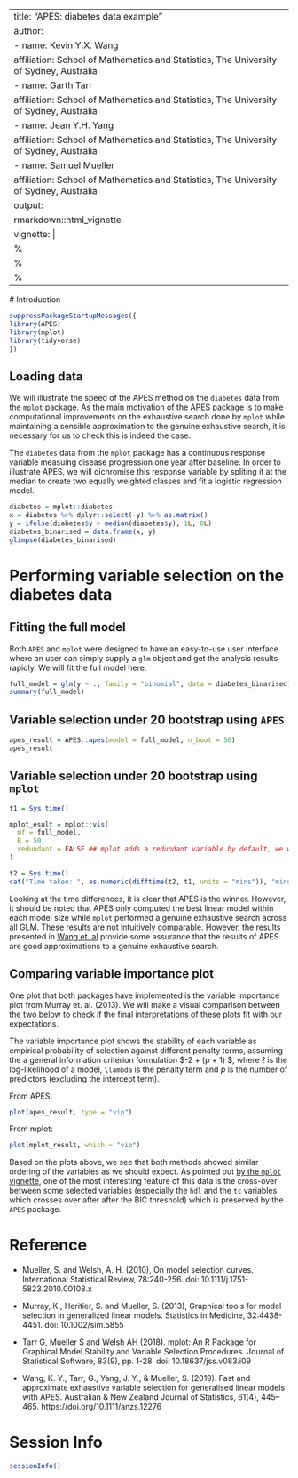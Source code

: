 ---
title: "APES: diabetes data example"
author:
- name: Kevin Y.X. Wang
  affiliation: School of Mathematics and Statistics, The University of Sydney, Australia
- name: Garth Tarr
  affiliation: School of Mathematics and Statistics, The University of Sydney, Australia
- name: Jean Y.H. Yang
  affiliation: School of Mathematics and Statistics, The University of Sydney, Australia
- name: Samuel Mueller
  affiliation: School of Mathematics and Statistics, The University of Sydney, Australia
output: 
  rmarkdown::html_vignette
vignette: |
%\VignetteIndexEntry{diabetes}
  %\VignetteEngine{knitr::rmarkdown}
  %\VignetteEncoding{UTF-8}
  ---
  
  
  # Introduction
  
  ```r
suppressPackageStartupMessages({
library(APES)
library(mplot)
library(tidyverse)
})
```

## Loading data

We will illustrate the speed of the APES method on the `diabetes` data from the `mplot` package. As the main motivation of the APES package is to make computational improvements on the exhaustive search done by `mplot` while maintaining a sensible approximation to the genuine exhaustive search, it is necessary for us to check this is indeed the case. 

The `diabetes` data from the `mplot` package has a continuous response variable measuing  disease progression one year after baseline. In order to illustrate APES, we will dichromise this response variable by spliting it at the median to create two equally weighted classes and fit a logistic regression model.

```r
diabetes = mplot::diabetes
x = diabetes %>% dplyr::select(-y) %>% as.matrix()
y = ifelse(diabetes$y > median(diabetes$y), 1L, 0L)
diabetes_binarised = data.frame(x, y)
glimpse(diabetes_binarised)
```


# Performing variable selection on the diabetes data

## Fitting the full model

Both `APES` and `mplot` were designed to have an easy-to-use user interface where an user can simply supply a `glm` object and get the analysis results rapidly. We will fit the full model here. 

```r
full_model = glm(y ~ ., family = "binomial", data = diabetes_binarised)
summary(full_model)
```

## Variable selection under 20 bootstrap using `APES`

```r
apes_result = APES::apes(model = full_model, n_boot = 50)
apes_result
```

## Variable selection under 20 bootstrap using `mplot`

```r
t1 = Sys.time()

mplot_esult = mplot::vis(
  mf = full_model,
  B = 50,
  redundant = FALSE ## mplot adds a redundant variable by default, we will suppress this
)

t2 = Sys.time()
cat("Time taken: ", as.numeric(difftime(t2, t1, units = "mins")), "minutes")
```

Looking at the time differences, it is clear that APES is the winner. However, it should be noted that APES only computed the best linear model within each model size while `mplot` performed a genuine exhaustive search across all GLM. These results are not intuitively comparable. However, the results presented in [Wang et. al](https://doi.org/10.1111/anzs.12276) provide some assurance that the results of APES are good approximations to a genuine exhaustive search. 

## Comparing variable importance plot

One plot that both packages have implemented is the variable importance plot from Murray et. al. (2013). We will make a visual comparison between the two below to check if the final interpretations of these plots fit with our expectations. 

The variable importance plot shows the stability of each variable as empirical probability of selection against different penalty terms, assuming the a general information criterion formulation $-2 \ell + \lambda (p + 1) $, where $\ell$ is the log-likelihood of a model, `\lambda` is the penalty term and $p$ is the number of predictors (excluding the intercept term). 

From APES:
```r
plot(apes_result, type = "vip")
```

From mplot:
```r
plot(mplot_result, which = "vip")
```

Based on the plots above, we see that both methods showed similar ordering of the variables as we should expect. As pointed out [by the `mplot` vignette](http://garthtarr.github.io/mplot/articles/diabetes.html), one of the most interesting feature of this data is the cross-over between some selected variables (especially the `hdl` and the `tc` variables which crosses over after after the BIC threshold) which is preserved by the `APES` package. 

# Reference 

+ Mueller, S. and Welsh, A. H. (2010), On model selection curves. International Statistical Review, 78:240-256. doi: 10.1111/j.1751-5823.2010.00108.x

+ Murray, K., Heritier, S. and Mueller, S. (2013), Graphical tools for model selection in generalized linear models. Statistics in Medicine, 32:4438-4451. doi: 10.1002/sim.5855

+ Tarr G, Mueller S and Welsh AH (2018). mplot: An R Package for Graphical Model Stability and Variable Selection Procedures. Journal of Statistical Software, 83(9), pp. 1-28. doi: 10.18637/jss.v083.i09

+ Wang, K. Y., Tarr, G., Yang, J. Y., & Mueller, S. (2019). Fast and approximate exhaustive variable selection for generalised linear models with APES. Australian & New Zealand Journal of Statistics, 61(4), 445–465. https://doi.org/10.1111/anzs.12276

# Session Info
```r
sessionInfo()
```
